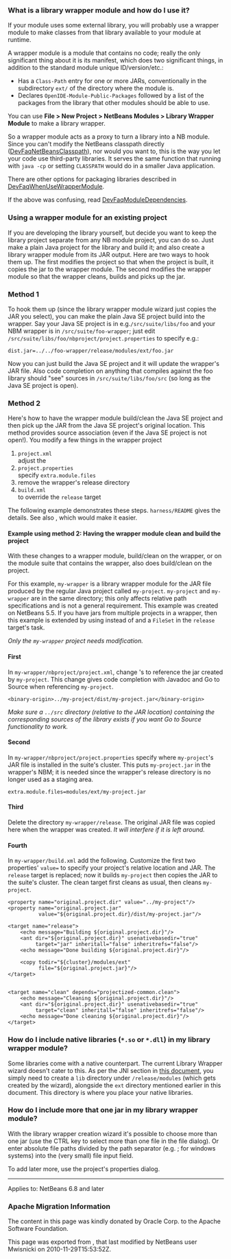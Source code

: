 <!--

    Licensed to the Apache Software Foundation (ASF) under one
    or more contributor license agreements.  See the NOTICE file
    distributed with this work for additional information
    regarding copyright ownership.  The ASF licenses this file
    to you under the Apache License, Version 2.0 (the
    "License"); you may not use this file except in compliance
    with the License.  You may obtain a copy of the License at

      http://www.apache.org/licenses/LICENSE-2.0

    Unless required by applicable law or agreed to in writing,
    software distributed under the License is distributed on an
    "AS IS" BASIS, WITHOUT WARRANTIES OR CONDITIONS OF ANY
    KIND, either express or implied.  See the License for the
    specific language governing permissions and limitations
    under the License.

-->

===What is a library wrapper module and how do I use it?===

If your module uses some external library,
you will probably use a wrapper module to make classes from that library available to your module at runtime.

A wrapper module is a module that contains no code;
really the only significant thing about it is its manifest, which does two significant things,
in addition to the standard module unique ID/version/etc.:
* Has a <tt>Class-Path</tt> entry for one or more JARs, conventionally in the subdirectory <tt>ext/</tt> of the directory where the module is.
* Declares <tt>OpenIDE-Module-Public-Packages</tt> followed by a list of the packages from the library that other modules should be able to use.

You can use '''File > New Project > NetBeans Modules > Library Wrapper Module''' to make a library wrapper.

So a wrapper module acts as a proxy to turn a library into a NB module.
Since you can't modify the NetBeans classpath directly ([[DevFaqNetBeansClasspath]]),
nor would you want to,
this is the way you let your code use third-party libraries.
It serves the same function that running with <tt>java -cp</tt> or setting <tt>CLASSPATH</tt>
would do in a smaller Java application.

There are other options for packaging libraries described in [[DevFaqWhenUseWrapperModule | DevFaqWhenUseWrapperModule]].

If the above was confusing, read [[DevFaqModuleDependencies | DevFaqModuleDependencies]].

===Using a wrapper module for an existing project===

If you are developing the library yourself, but decide you want to
keep the library project separate from any NB module project, you can
do so. Just make a plain Java project for the library and build it;
and also create a library wrapper module from its JAR output. Here are
two ways to hook them up. The first modifies the project so that when
the project is built, it copies the jar to the wrapper module. The
second modifies the wrapper module so that the wrapper cleans, builds
and picks up the jar.

===Method 1 <br>===
To hook them up (since the library wrapper module wizard just
copies the JAR you select), you can make the plain Java SE project
build into the wrapper. Say your Java SE project is in
e.g.<tt>/src/suite/libs/foo</tt> and your NBM wrapper is in
<tt>/src/suite/foo-wrapper</tt>; just edit
<tt>/src/suite/libs/foo/nbproject/project.properties</tt> to specify e.g.:

<pre>
dist.jar=../../foo-wrapper/release/modules/ext/foo.jar
</pre>

Now you can just build the Java SE project and it will update the
wrapper's JAR file. Also code completion on anything that compiles
against the foo library should "see" sources in
<tt>/src/suite/libs/foo/src</tt> (so long as the Java SE project is open).

===Method 2 <br>===
Here's how to have the wrapper module build/clean the Java SE project
and then pick
up the JAR from the Java SE project's original location. This method provides
source association (even if the Java SE project is not open!). You 
modify a few things in the wrapper project
# <tt>project.xml</tt>         <br/>adjust the <tt><class-path-extension></tt>
# <tt>project.properties</tt>  <br/> specify <tt>extra.module.files</tt>
# remove the wrapper's release directory
# <tt>build.xml</tt>           <br/> to override the <tt>release</tt> target
The following example demonstrates these steps.
<tt>harness/README</tt> gives the details.
See also {{iz|70894}}, which would make it easier.

====Example using method 2: Having the wrapper module clean and build the project====

With these changes to a wrapper module, build/clean on the
wrapper, or on the module suite that contains the wrapper, also does
build/clean on the project.

For this example, <tt>my-wrapper</tt> is a library wrapper module for the JAR file
produced by the regular Java project called <tt>my-project</tt>.
<tt>my-project</tt> and <tt>my-wrapper</tt> are in the same directory; this only
affects relative path specifications and is not a general requirement.
This example was created on NetBeans 5.5. If you have jars from
multiple projects in a wrapper, then this example is extended by using
<tt><antsub></tt> instead of <tt><ant></tt> and a <tt>FileSet</tt> in the <tt>release</tt>
target's <tt><copy></tt> task.

''Only the <tt>my-wrapper</tt> project needs modification.''

====First====
In <tt>my-wrapper/nbproject/project.xml</tt>, change 
<tt><class-path-extension></tt>'s <tt><binary-origin></tt> to
reference the jar created by <tt>my-project</tt>. This change gives
code completion with Javadoc and Go to Source when referencing
<tt>my-project</tt>.
<pre>
<binary-origin>../my-project/dist/my-project.jar</binary-origin>
</pre>

''Make sure a <tt>../src</tt> directory (relative to the JAR location) containing the corresponding sources of the
library exists if you want Go to Source functionality to work.''

====Second====
In <tt>my-wrapper/nbproject/project.properties</tt> specify where
<tt>my-project</tt>'s JAR file is installed in the suite's cluster. This
puts <tt>my-project.jar</tt> in the wrapper's NBM; it is needed since the
wrapper's release directory is no longer used as a staging area.
<pre>
extra.module.files=modules/ext/my-project.jar
</pre>

====Third====
Delete the directory <tt>my-wrapper/release</tt>. The original JAR file was
copied here when the wrapper was created.
''It will interfere if it is left around.''

====Fourth====
In <tt>my-wrapper/build.xml</tt> add the following.  Customize the first
two properties' <tt>value=</tt> to specify your project's relative location and JAR.
The <tt>release</tt> target is replaced; now it builds <tt>my-project</tt> then
copies the JAR to the suite's cluster.  The clean target
first cleans as usual, then cleans <tt>my-project</tt>.
<pre>
<property name="original.project.dir" value="../my-project"/>
<property name="original.project.jar"
          value="${original.project.dir}/dist/my-project.jar"/>

<target name="release">
    <echo message="Building ${original.project.dir}"/>
    <ant dir="${original.project.dir}" usenativebasedir="true"
         target="jar" inheritall="false" inheritrefs="false"/>
    <echo message="Done building ${original.project.dir}"/>

    <copy todir="${cluster}/modules/ext"
          file="${original.project.jar}"/>
</target>


<target name="clean" depends="projectized-common.clean">
    <echo message="Cleaning ${original.project.dir}"/>
    <ant dir="${original.project.dir}" usenativebasedir="true"
         target="clean" inheritall="false" inheritrefs="false"/>
    <echo message="Done cleaning ${original.project.dir}"/>
</target>
</pre>

===How do I include native libraries (<tt>*.so</tt> or <tt>*.dll</tt>) in my library wrapper module?===

Some libraries come with a native counterpart.
The current Library Wrapper wizard doesn't cater to this.
As per the JNI section in [http://bits.netbeans.org/dev/javadoc/org-openide-modules/org/openide/modules/doc-files/api.html#jni this document],
you simply need to create a <tt>lib</tt> directory under <tt><my-wrapper>/release/modules</tt>
(which gets created by the wizard),
alongside the <tt>ext</tt> directory mentioned earlier in this document.
This directory is where you place your native libraries.

===How do I include more that one jar in my library wrapper module? ===
With the library wrapper creation wizard it's possible to choose more than one jar (use the CTRL key to select more than one file in the file dialog). Or enter absolute file paths divided by the path separator (e.g. ; for windows systems) into the (very small) file input field.

To add later more, use the project's properties dialog.

----
Applies to: NetBeans 6.8 and later

===Apache Migration Information===

The content in this page was kindly donated by Oracle Corp. to the
Apache Software Foundation.

This page was exported from , 
that last modified by NetBeans user Mwisnicki 
on 2010-11-29T15:53:52Z.

